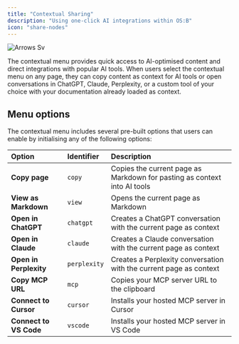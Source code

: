 ```yaml
---
title: "Contextual Sharing"
description: "Using one-click AI integrations within OS:B"
icon: "share-nodes"
---
```


![Arrows Sv](/contextual-menu.avif)

The contextual menu provides quick access to AI-optimised content and direct integrations with popular AI tools. When users select the contextual menu on any page, they can copy content as context for AI tools or open conversations in ChatGPT, Claude, Perplexity, or a custom tool of your choice with your documentation already loaded as context.

## **Menu options**

The contextual menu includes several pre-built options that users can enable by initialising any of the following options:

| **Option**             | **Identifier** | **Description**                                                          |
| :--------------------- | :------------- | :----------------------------------------------------------------------- |
| **Copy page**          | `copy`         | Copies the current page as Markdown for pasting as context into AI tools |
| **View as Markdown**   | `view`         | Opens the current page as Markdown                                       |
| **Open in ChatGPT**    | `chatgpt`      | Creates a ChatGPT conversation with the current page as context          |
| **Open in Claude**     | `claude`       | Creates a Claude conversation with the current page as context           |
| **Open in Perplexity** | `perplexity`   | Creates a Perplexity conversation with the current page as context       |
| **Copy MCP URL**       | `mcp`          | Copies your MCP server URL to the clipboard                              |
| **Connect to Cursor**  | `cursor`       | Installs your hosted MCP server in Cursor                                |
| **Connect to VS Code** | `vscode`       | Installs your hosted MCP server in VS Code                               |